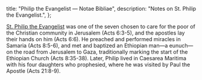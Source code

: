   title: "Philip the Evangelist — Notae Bibliae",
  description: "Notes on St. Philip the Evangelist.",
};

<Initial text="Philip the Evangelist"/>

[St. Philip the Evangelist](/glossary/names#philip) was one of the seven chosen to care for the poor of the Christian community in Jerusalem (Acts 6:3-5), and the apostles lay their hands on him (Acts 6:6). He preached and performed miracles in Samaria (Acts 8:5-6), and met and baptized an Ethiopian man—a eunuch—on the road from Jerusalem to Gaza, traditionally marking the start of the Ethiopian Church (Acts 8:35-38). Later, Philip lived in Caesarea Maritima with his four daughters who prophesied, where he was visited by Paul the Apostle (Acts 21:8-9).
